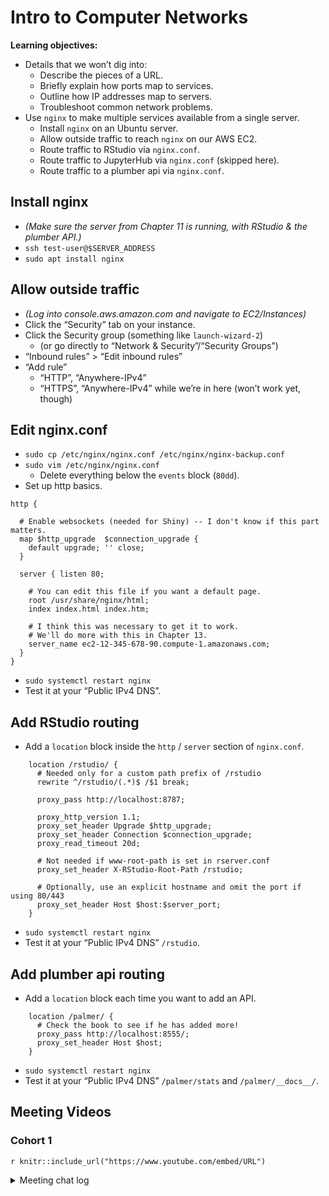 # Intro to Computer Networks

**Learning objectives:**

-   Details that we won't dig into:
    -   Describe the pieces of a URL.
    -   Briefly explain how ports map to services.
    -   Outline how IP addresses map to servers.
    -   Troubleshoot common network problems.
-   Use `nginx` to make multiple services available from a single server.
    -   Install `nginx` on an Ubuntu server.
    -   Allow outside traffic to reach `nginx` on our AWS EC2.
    -   Route traffic to RStudio via `nginx.conf`.
    -   Route traffic to JupyterHub via `nginx.conf` (skipped here).
    -   Route traffic to a plumber api via `nginx.conf`.

## Install nginx {-}

-   *(Make sure the server from Chapter 11 is running, with RStudio & the plumber API.)*
-   `ssh test-user@$SERVER_ADDRESS`
-   `sudo apt install nginx`

## Allow outside traffic {-}

-   *(Log into console.aws.amazon.com and navigate to EC2/Instances)*
-   Click the "Security" tab on your instance.
-   Click the Security group (something like `launch-wizard-2`)
    -   (or go directly to "Network & Security"/"Security Groups")
-   "Inbound rules" > "Edit inbound rules"
-   "Add rule"
    -   "HTTP", "Anywhere-IPv4"
    -   "HTTPS", "Anywhere-IPv4" while we're in here (won't work yet, though)

## Edit nginx.conf {-}

-   `sudo cp /etc/nginx/nginx.conf /etc/nginx/nginx-backup.conf`
-   `sudo vim /etc/nginx/nginx.conf`
    -   Delete everything below the `events` block (`80dd`).
-   Set up http basics.

```
http {
  
  # Enable websockets (needed for Shiny) -- I don't know if this part matters.
  map $http_upgrade  $connection_upgrade { 
    default upgrade; '' close; 
  }
  
  server { listen 80;
  
    # You can edit this file if you want a default page.
    root /usr/share/nginx/html;
    index index.html index.htm;
  
    # I think this was necessary to get it to work.
    # We'll do more with this in Chapter 13.
    server_name ec2-12-345-678-90.compute-1.amazonaws.com;
  }
}
```

-   `sudo systemctl restart nginx`
-   Test it at your "Public IPv4 DNS".

## Add RStudio routing {-}

-   Add a `location` block inside the `http` / `server` section of `nginx.conf`.

```
    location /rstudio/ {
      # Needed only for a custom path prefix of /rstudio
      rewrite ^/rstudio/(.*)$ /$1 break;
      
      proxy_pass http://localhost:8787;
      
      proxy_http_version 1.1;
      proxy_set_header Upgrade $http_upgrade;
      proxy_set_header Connection $connection_upgrade;
      proxy_read_timeout 20d;
      
      # Not needed if www-root-path is set in rserver.conf
      proxy_set_header X-RStudio-Root-Path /rstudio;
      
      # Optionally, use an explicit hostname and omit the port if using 80/443
      proxy_set_header Host $host:$server_port;
    }
```

-   `sudo systemctl restart nginx`
-   Test it at your "Public IPv4 DNS" `/rstudio`.

## Add plumber api routing {-}

-   Add a `location` block each time you want to add an API.

```
    location /palmer/ {
      # Check the book to see if he has added more!
      proxy_pass http://localhost:8555/;
      proxy_set_header Host $host;
    }
```

-   `sudo systemctl restart nginx`
-   Test it at your "Public IPv4 DNS" `/palmer/stats` and `/palmer/__docs__/`.


## Meeting Videos {-}

### Cohort 1 {-}

`r knitr::include_url("https://www.youtube.com/embed/URL")`

<details>
<summary> Meeting chat log </summary>

```
LOG
```
</details>
